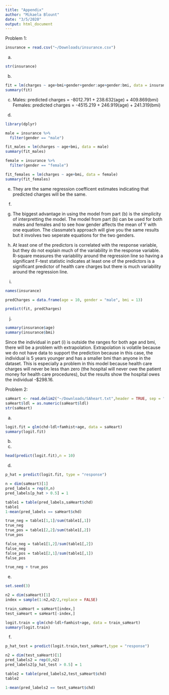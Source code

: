 ```yaml
---
title: "Appendix"
author: "Mikaela Blount"
date: "3/5/2020"
output: html_document
---
```


Problem 1:
```r
insurance = read.csv("~/Downloads/insurance.csv")
```

a)
```r
str(insurance)
```

b)
```r
fit = lm(charges ~ age+bmi+gender+gender:age+gender:bmi, data = insurance)
summary(fit)
```

c)
Males: predicted charges = -8012.791 + 238.632(age) + 409.869(bmi)
Females: predicted charges = -4515.219 + 246.919(age) + 241.319(bmi)

d)
```r
library(dplyr)

male = insurance %>%
  filter(gender == "male")

fit_males = lm(charges ~ age+bmi, data = male)
summary(fit_males)

female = insurance %>%
  filter(gender == "female")

fit_females = lm(charges ~ age+bmi, data = female)
summary(fit_females)

```

e)
They are the same regression coefficent estimates indicating that predicted charges will be the same.

f)


g)
The biggest advantage in using the model from part (b) is the simplicity of interpretting the model. The model from part (b) can be used for both males and females and to see how gender affects the mean of Y with one equation. The classmate's approach will give you the same results but it involves two seperate equations for the two genders.

h) 
At least one of the predictors is correlated with the response variable, but they do not explain much of the variability in the response variable. R-square measures the variability around the regression line so having a significant F-test statistic indicates at least one of the predictors is a significant predictor of health care charges but there is much variability around the regression line.

i)
```r
names(insurance)

predCharges = data.frame(age = 10, gender = "male", bmi = 13)

predict(fit, predCharges)
```

j)
```r
summary(insurance$age)
summary(insurance$bmi)
```

Since the individual in part (i) is outside the ranges for both age and bmi, there will be a problem with extrapolation. Extrapolation is volatile because we do not have data to support the prediction because in this case, the individual is 5 years younger and has a smaller bmi than anyone in the dataset. This is especially a problem in this model because health care charges will never be less than zero (the hospital will never owe the patient money for health care procedures), but the results show the hospital owes the individual -$298.16.   


Problem 2:
```r
saHeart <- read.delim2("~/Downloads/SAheart.txt",header = TRUE, sep = ",")
saHeart$ldl = as.numeric(saHeart$ldl)
str(saHeart)
```


a)
```r
logit.fit = glm(chd~ldl+famhist+age, data = saHeart)
summary(logit.fit)
```

b)


c)
```r
head(predict(logit.fit),n = 10)
```

d)
```r
p_hat = predict(logit.fit, type = "response")

n = dim(saHeart)[1]
pred_labels = rep(0,n)
pred_labels[p_hat > 0.5] = 1

table1 = table(pred_labels,saHeart$chd) 
table1
1-mean(pred_labels == saHeart$chd)

true_neg = table1[1,1]/sum(table1[,1])
true_neg
true_pos = table1[2,2]/sum(table1[,2])
true_pos

false_neg = table1[1,2]/sum(table1[,2])
false_neg
false_pos = table1[2,1]/sum(table1[,1])
false_pos

true_neg + true_pos
```

e)
```r
set.seed(3)

n2 = dim(saHeart)[1]
index = sample(1:n2,n2/2,replace = FALSE)

train_saHeart = saHeart[index,]
test_saHeart = saHeart[-index,]

logit.train = glm(chd~ldl+famhist+age, data = train_saHeart)
summary(logit.train)
```


f)
```r
p_hat_test = predict(logit.train,test_saHeart,type = "response")

n2 = dim(test_saHeart)[1]
pred_labels2 = rep(0,n2)
pred_labels2[p_hat_test > 0.5] = 1

table2 = table(pred_labels2,test_saHeart$chd) 
table2

1-mean(pred_labels2 == test_saHeart$chd)
```
























